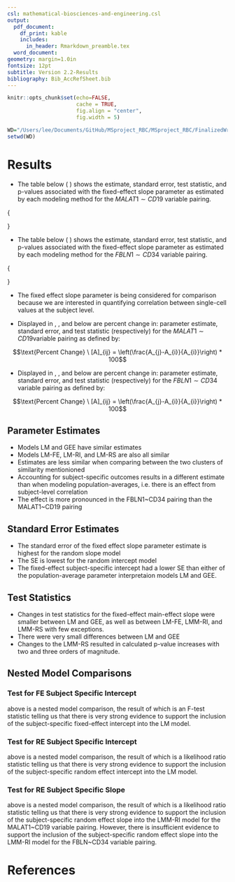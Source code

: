```yaml
---
csl: mathematical-biosciences-and-engineering.csl
output:
  pdf_document: 
    df_print: kable
    includes:
      in_header: Rmarkdown_preamble.tex
  word_document: 
geometry: margin=1.0in
fontsize: 12pt
subtitle: Version 2.2-Results
bibliography: Bib_AccRefSheet.bib
---
```



<!------------------------------------------------------------------------------>
<!--  ####  KNITR Setup & Script Information   #### -->
<!------------------------------------------------------------------------------>

<!--  ####  KNITR Specs   #### -->
```r
knitr::opts_chunk$set(echo=FALSE, 
                      cache = TRUE, 
                      fig.align = "center",
                      fig.width = 5)
```


<!-- ####	 Set Working Directory	 ####   -->
```r
WD="/Users/lee/Documents/GitHub/MSproject_RBC/MSproject_RBC/FinalizedWriteUps/V2.2/5 Results"
setwd(WD)
```
<!------------------------------------------------------------------------------>


<!------------------------------------------------------------------------------>
# Results

- The table below (\textbf{Table} \hspace{5pt}) shows the estimate, standard error, test statistic, and p-values associated with the fixed-effect slope parameter as estimated by each modeling method for the $MALAT1 \sim CD19$ variable pairing.

\vspace{30pt}

\small{
\begin{center}
\centering
\begin{tabular}{|m{0.15\textwidth}|m{0.275\textwidth}|c|c|c|c|}
\hline \noalign{\smallskip}
\center{Model \newline Designation} & \center{Model Description} & Estimate & Std. Error & Test Statistic & p-value \\
\hline
\hline
\center{LM} & \center{Linear Model} &  4.918e-2 &  1.455e-2  & 3.381* &  7.47e-4\\
\hline \noalign{\smallskip}
\center{LM-FE} & \center{Linear Model with  \newline Fixed-Effect Intercept} &  4.833e-2 &  1.381e-2 & 3.500* &  4.84e-4\\
\hline \noalign{\smallskip}
\center{LMM-RI} & \center{Linear Mixed Model with \newline Random Intercept} &  4.920e-2 &  1.374e-2 & 3.579*  &  3.6e-4 \\
\hline \noalign{\smallskip}
\center{LMM-RS} & \center{Linear Mixed Model with \newline Random Slope }  & 5.938e-2 &  3.538e-2  & 1.678* &  1.19e-1 \\
\hline \noalign{\smallskip}
\center{GEE} & \center{Generalized Estimating Equations } & 4.918e-2 & 1.455e-2 & 3.381** & 7.47e-4 \\
\hline
\end{tabular}

\vspace{5pt}

\textbf{Table} \hspace{5pt} : Summary table for each model method, $MALAT1 \sim CD19$ variable pairing. ** Approximate Wald-Z distribution
\end{center}
}

\newpage

- The table below (\textbf{Table} \hspace{5pt}) shows the estimate, standard error, test statistic, and p-values associated with the fixed-effect slope parameter as estimated by each modeling method for the $FBLN1 \sim CD34$ variable pairing.

\vspace{30pt}

\small{
\begin{center}
\centering
\begin{tabular}{|m{0.15\textwidth}|m{0.275\textwidth}|c|c|c|c|}
\hline \noalign{\smallskip}
\center{Model \newline Designation} & \center{Model Description} & Estimate & Std. Error & Test Statistic & p-value \\
\hline
\hline
\center{LM} & \center{Linear Model} &  7.884e-1 &  4.92e-2  & 4.002* & <2e-16\\
\hline \noalign{\smallskip}
\center{LM-FE} & \center{Linear Model with  \newline Fixed-Effect Intercept} &  1.31e-1 & 3.42e-2  & 3.818* & 1.42e-4 \\
\hline \noalign{\smallskip}
\center{LMM-RI} & \center{Linear Mixed Model with \newline Random Intercept} &  1.35e-1 & 3.42e-2  & 3.95* & 8.4e-5 \\
\hline \noalign{\smallskip}
\center{LMM-RS} & \center{Linear Mixed Model with \newline Random Slope }  & 1.705e-1  & 7.29e-2 & 2.34*  & 6.7e-2 \\
\hline \noalign{\smallskip}
\center{GEE} & \center{Generalized Estimating Equations } & 7.884e-1 & 4.92e-2 & 4.002** & < 2e-16 \\
\hline
\end{tabular}

\vspace{5pt}

\textbf{Table} \hspace{5pt} : Summary table for each model method, $FBLN1 \sim CD34$ variable pairing. ** Approximate Wald-Z distribution
\end{center}
}




- The fixed effect slope parameter is being considered for comparison because we are interested in quantifying correlation between single-cell values at the subject level.

- Displayed in \textbf{table \hspace{5pt}}, \textbf{table \hspace{5pt}}, and \textbf{table \hspace{5pt}} below are percent change in: parameter estimate, standard error, and test statistic (respectively) for the $MALAT1 \sim CD19$variable pairing as defined by:

$$\text{Percent Change} \ [A]_{ij} = \left(\frac{A_{j}-A_{i}}{A_{i}}\right) * 100$$
\newpage
\begin{center}
\underline{\textbf{Parameter Estimate Percent Change}}\\
\vspace{5pt}
\begin{tabular}{|c||c|c|c|c|c|}
\hline
Model & LM & LM-FE & LMM-RI & LMM-RS & GEE \\
\hline
\hline
LM & 0 &  -1.7283 &  0.0407 & 20.7401 &  0.0000 \\
\hline
LM-FE & 1.7587 &  0 &  1.8001 & 22.8636  & 1.7587  \\      
\hline
LMM-RI & -0.0407 & -1.7683 &  0 & 20.6911 & -0.0407  \\
\hline
LMM-RS & -17.1775 & -18.6090 & -17.1438 & 0 & -17.1775 \\
\hline
GEE & 0.0000 & -1.7283  & 0.0407 & 20.7401  & 0 \\
\hline
\end{tabular}

\vspace{5pt}

\textbf{Table} \hspace{5pt}: Main effect slope percent change matrix, $MALAT1 \sim CD19$ variable pairing
\end{center}

\vspace{10pt}


\begin{center}
\underline{\textbf{Standard Error Percent Change}}\\
\vspace{5pt}
\begin{tabular}{|c||c|c|c|c|c|c|}
\hline
Model & LM & LM-FE & LMM-RI & LMM-RS & GEE \\
\hline
\hline
LM & 0   & -5.0859  & -5.5670   & 143.1615  & 0.0000  \\
\hline
LM-FE & 5.3584   & 0   & -0.5069   & 156.1912  & 5.3584  \\     
\hline
LMM-RI & 5.8952   & 0.5095   & 0    & 157.4964  & 5.8952  \\
\hline
LMM-RS & -58.8751 & -60.9666 & -61.1645  & 0    & -58.8751  \\
\hline
GEE &  0.0000   & -5.0859  & -5.5670   & 143.1615  & 0        \\
\hline
\end{tabular}

\vspace{5pt}

\textbf{Table} \hspace{5pt}: Main effect slope standard error percent change matrix, $MALAT1 \sim CD19$ variable pairing
\end{center}


\vspace{10pt}

\begin{center}
\underline{\textbf{Test Statistic Percent Change}}\\
\begin{tabular}{|c||c|c|c|c|c|c|}
\hline
Model & LM & LM-FE & LMM-RI & LMM-RS & GEE \\
\hline
\hline
LM & 0  & 3.5197   & 5.8563    & -50.3697  & 0.0000 \\
\hline
LM-FE & -3.4000  & 0   & 2.2571    & -52.0571  & -3.4000 \\
\hline
LMM-RI & -5.5323  & -2.2073  & 0    & -53.1154  & -5.5323  \\
\hline
LM-RS & 101.4899 & 108.5816 & 113.2896  & 0    & 101.4899 \\
\hline
GEE & 0.0000  & 3.5197   & 5.8563    & -50.3697  & 0 \\
\hline
\end{tabular}

\vspace{5pt}

\textbf{Table} \hspace{5pt}: Main effect slope test statistic percent change matrix, $MALAT1 \sim CD19$ variable pairing
\end{center}


- Displayed in \textbf{table \hspace{5pt}}, \textbf{table \hspace{5pt}}, and \textbf{table \hspace{5pt}} below are percent change in: parameter estimate, standard error, and test statistic (respectively) for the $FBLN1 \sim CD34$ variable pairing as defined by:

$$\text{Percent Change} \ [A]_{ij} = \left(\frac{A_{j}-A_{i}}{A_{i}}\right) * 100$$

\vspace{10pt}

\begin{center}
\underline{\textbf{Parameter Estimate Percent Change}}\\
\begin{tabular}{|c||c|c|c|c|c|c|}
\hline
Model & LM & LM-FE & LMM-RI & LMM-RS & GEE \\
\hline
\hline
LM & 0   & -83.3841 & -82.8767  & -78.3739 & 0.0000  \\
\hline
LM-FE & 501.8321 & 0   & 3.0534    & 30.1527  & 501.8321 \\
\hline
LM-RI & 484.0000 & -2.9630  & 0    & 26.2963  & 484.0000  \\
\hline
LM-RS & 362.4047 & -23.1672 & -20.8211  & 0   & 362.4047  \\
\hline
GEE & 0.0000   & -83.3841 & -82.8767  & -78.3739 & 0  \\
\hline
\end{tabular}

\vspace{10pt}

\textbf{Table} \hspace{5pt}: Main effect slope percent change matrix, $FBLN1 \sim CD34$ variable pairing
\end{center}

\vspace{10pt}

\begin{center}
\underline{\textbf{Standard Error Percent Change}}\\
\begin{tabular}{|c||c|c|c|c|c|c|}
\hline
Model & LM & LM-FE & LMM-RI & LMM-RS & GEE \\
\hline
\hline
LM & 0   & -30.4878 & -30.4878  & 48.1707   & 0.0000  \\
\hline
LM-FE & 43.8596  & 0   & 0.0000    & 113.1579  & 43.8596  \\
\hline
LM-RI & 43.8596  & 0.0000   & 0    & 113.1579  & 43.8596  \\
\hline
LM-RS & -32.5103 & -53.0864 & -53.0864  & 0    & -32.5103  \\
\hline
GEE &  0.0000   & -30.4878 & -30.4878  & 48.1707   & 0  \\
\hline
\end{tabular}

\vspace{5pt}

\textbf{Table} \hspace{5pt}: Main effect slope standard error percent change matrix, $FBLN1 \sim CD34$ variable pairing
\end{center}

\newpage

\begin{center}
\underline{\textbf{Test Statistic Percent Change}}\\
\begin{tabular}{|c||c|c|c|c|c|c|}
\hline
Model & LM & LM-FE & LMM-RI & LMM-RS & GEE \\
\hline
\hline
LM & 0  & -4.5977  & -1.2994   & -41.5292  & 0.0000  \\
\hline
LM-FE & 4.8193  & 0   & 3.4573    & -38.7114  & 4.8193  \\
\hline
LM-RI & 1.3165  & -3.3418  & 0    & -40.7595  & 1.3165  \\
\hline
LM-RS & 71.0256 & 63.1624  & 68.8034   & 0    & 71.0256  \\
\hline
GEE & 0.0000  & -4.5977  & -1.2994   & -41.5292  & 0  \\
\hline
\end{tabular}

\vspace{5pt}

\textbf{Table} \hspace{5pt}: Main effect slope test statistic percent change matrix, $FBLN1 \sim CD34$ variable pairing
\end{center}

## Parameter Estimates

- Models LM and GEE have similar estimates
- Models LM-FE, LM-RI, and LM-RS are also all similar 
- Estimates are less similar when comparing between the two clusters of similarity mentionioned
- Accounting for subject-specific outcomes results in a different estimate than when modeling population-averages, i.e. there is an effect from subject-level correlation
- The effect is more pronounced in the FBLN1~CD34 pairing than the MALAT1~CD19 pairing



## Standard Error Estimates

- The standard error of the fixed effect slope parameter estimate is highest for the random slope model
- The SE is lowest for the random intercept model
- The fixed-effect subject-specific intercept had a lower SE than either of the population-average parameter interpretaion models LM and GEE.
    





## Test Statistics

- Changes in test statistics for the fixed-effect main-effect slope were smaller between LM and GEE, as well as between LM-FE, LMM-RI, and LMM-RS with few exceptions.
- There were very small differences between LM and GEE
- Changes to the LMM-RS resulted in calculated p-value increases with two and three orders of magnitude.
    
<!------------------------------------------------------------------------------>

## Nested Model Comparisons

### Test for FE Subject Specific Intercept

\begin{center}
\begin{tabular}{|c|c|c|c|c|c|c|c|}
\hline
Variable Pair & Model & Resid DF & RSS & DF & Sum of Squares & F-stat & P(>F) \\
\hline
\hline
\multirow{2}{*}{MALAT1-CD19} & LM & 1108 & 1167.76 & & & & \\
 & LM-FE & 1094 & 935.89 & 14 & 231.87 & 19.36 & < 2.2e-16 \\
\hline
\hline
\multirow{2}{*}{FBLN1-CD34} & LM & 1108 & 650.51 & & & & \\
 & LM-FE & 1094 & 214.92 & 14 & 435.59 & 158.38 & < 2.2e-16 \\
\hline
\hline
\end{tabular}

\vspace{5pt}

\textbf{Table} \hspace{5pt}: ANOVA nested model comparison table for testing the inclusion of the subject-specific fixed-effect intercept
\end{center}


\textbf{Table} \hspace{5pt} above is a nested model comparison, the result of which is an F-test statistic telling us that there is very strong evidence to support the inclusion of the subject-specific fixed-effect intercept into the LM model. 




### Test for RE Subject Specific Intercept

\begin{center}
\begin{tabular}{|c|c|c|c|c|c|c|}
\hline
Variable Pair & Model & df & AIC & logLik & L.Ratio & p-value \\
\hline
\hline
\multirow{2}{*}{MALAT1-CD19} & LM & 3 & 3224.097 & -1609.048 &  & \\
 & LMM-RI & 4 & 3032.024 & -1512.012 & 194.0722 & <1e-4  \\
\hline
\hline
\multirow{2}{*}{FBLN1-CD34} & LM & 3 & 2572.807 & -1283.403 &  & \\
 & LMM-RI & 4 & 1438.086 & -715.043 & 1136.72 & <1e-4  \\
\hline
\hline
\end{tabular}

\vspace{5pt}

\textbf{Table} \hspace{5pt}: ANOVA nested model comparison table for testing the inclusion of the subject-specific random effect intercept
\end{center}


\textbf{Table} \hspace{5pt} above is a nested model comparison, the result of which is a likelihood ratio statistic telling us that there is very strong evidence to support the inclusion of the subject-specific random effect intercept into the LM model. 



### Test for RE Subject Specific Slope

\begin{center}
\begin{tabular}{|c|c|c|c|c|c|c|}
\hline
Variable Pair & Model & df & AIC & logLik & L.Ratio & p-value \\
\hline
\hline
\multirow{2}{*}{MALAT1-CD19} & LMM-RI & 4 & 3032.024 & -1512.012 &  & \\
 & LMM-RS & 6 & 2993.820 & -1490.910 & 42.20503 & <1e-4  \\
\hline
\hline
\multirow{2}{*}{FBLN1-CD34} & LMM-RI & 4 & 1438.086 & -715.043 &  & \\
 & LMM-RS & 6 & 1438.068 & -713.034 & 4.018095 & 0.1341  \\
\hline
\end{tabular}

\vspace{5pt}

\textbf{Table} \hspace{5pt}: ANOVA nested model comparison table for testing the inclusion of the subject-specific random effect slope
\end{center}


\textbf{Table} \hspace{5pt} above is a nested model comparison, the result of which is a likelihood ratio statistic telling us that there is very strong evidence to support the inclusion of the subject-specific random effect slope into the LMM-RI model for the MALAT1~CD19 variable pairing. However, there is insufficient evidence to support the inclusion of the subject-specific random effect slope into the LMM-RI model for the FBLN~CD34 variable pairing.





# References

\bibliography{Bib_AccRefSheet}

